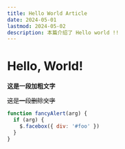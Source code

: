 ```yaml
---
title: Hello World Article
date: 2024-05-01
lastmod: 2024-05-02
description: 本篇介绍了 Hello world !!
---
```


# Hello, World!

**这是一段加粗文字**

~~这是一段删除文字~~

```js {1,3-4} showLineNumbers
function fancyAlert(arg) {
  if (arg) {
    $.facebox({ div: '#foo' })
  }
}
```

